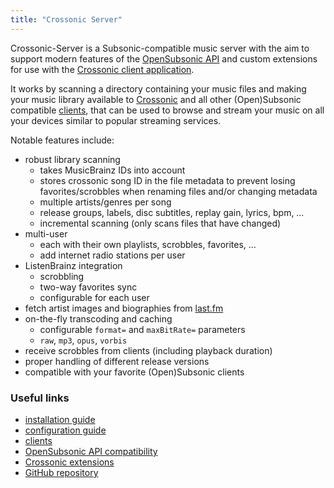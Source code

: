 ```yaml
---
title: "Crossonic Server"
---
```


Crossonic-Server is a Subsonic-compatible music server with the aim to support modern features of the [OpenSubsonic API](https://opensubsonic.netlify.app/) and custom extensions
for use with the [Crossonic client application](/app).

It works by scanning a directory containing your music files and making your music library available to [Crossonic](/app)
and all other (Open)Subsonic compatible [clients](/server/clients), that can be used to browse
and stream your music on all your devices similar to popular streaming services.

Notable features include:
- robust library scanning
  - takes MusicBrainz IDs into account
  - stores crossonic song ID in the file metadata to prevent losing favorites/scrobbles when renaming files and/or changing metadata
  - multiple artists/genres per song
  - release groups, labels, disc subtitles, replay gain, lyrics, bpm, …
  - incremental scanning (only scans files that have changed)
- multi-user
  - each with their own playlists, scrobbles, favorites, …
  - add internet radio stations per user
- ListenBrainz integration
  - scrobbling
  - two-way favorites sync
  - configurable for each user
- fetch artist images and biographies from [last.fm](https://last.fm)
- on-the-fly transcoding and caching
  - configurable `format=` and `maxBitRate=` parameters
  - `raw`, `mp3`, `opus`, `vorbis`
- receive scrobbles from clients (including playback duration)
- proper handling of different release versions
- compatible with your favorite (Open)Subsonic clients

### Useful links

- [installation guide](/server/install)
- [configuration guide](/server/configuration)
- [clients](/server/clients)
- [OpenSubsonic API compatibility](/server/api/opensubsonic)
- [Crossonic extensions](/server/api/crossonic)
- [GitHub repository](https://github.com/juho05/crossonic-server)
